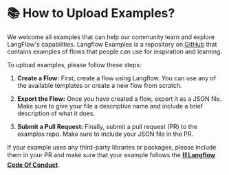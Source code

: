 
# 📚 How to Upload Examples?

We welcome all examples that can help our community learn and explore LangFlow's capabilities.
Langflow Examples is a repository on [GitHub](https://github.com/logspace-ai/langflow_examples) that contains examples of flows that people can use for inspiration and learning.

<div style={{ marginBottom: '20px', display: 'flex', justifyContent: 'center' }}>
<ZoomableImage
  alt="Docusaurus themed image"
  sources={{
    light: 'img/community-examples.png',
  }}
  />
</div>

To upload examples, please follow these steps:

1. **Create a Flow:** First, create a flow using Langflow. You can use any of the available templates or create a new flow from scratch.

2. **Export the Flow:** Once you have created a flow, export it as a JSON file. Make sure to give your file a descriptive name and include a brief description of what it does.

3. **Submit a Pull Request:** Finally, submit a pull request (PR) to the examples repo. Make sure to include your JSON file in the PR.

If your example uses any third-party libraries or packages, please include them in your PR and make sure that your example follows the [**⛓️ Langflow Code Of Conduct**](https://github.com/logspace-ai/langflow/blob/dev/CODE_OF_CONDUCT.md).